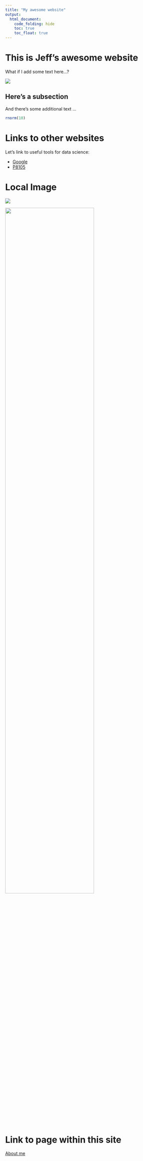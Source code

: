 ```yaml
---
title: "My awesome website"
output: 
  html_document:
    code_folding: hide
    toc: true
    toc_float: true
---
```


# This is Jeff's awesome website

What if I add some text here...?

![](https://gph.is/g/ZWdDVpd)


## Here's a subsection

And there's some additional text ...

```r
rnorm(10)
```

# Links to other websites

Let's link to useful tools for data science:

* [Google](https://www.google.com/)
* [P8105](https://p8105.com)

# Local Image


![](./image/jojo.jpg)

<img src="./image/jojo.jpg" style="width:75%">

# Link to page within this site

[About me](about.html)